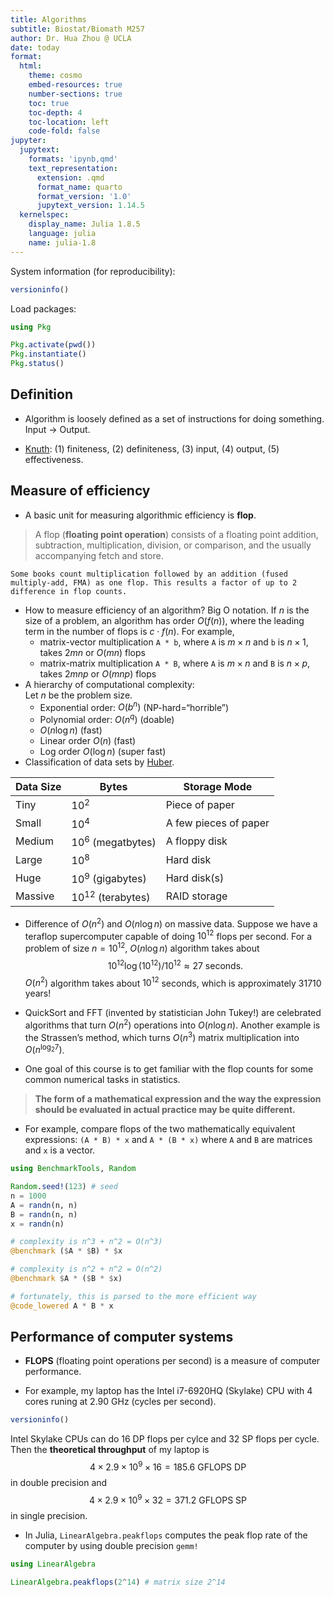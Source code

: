 ```yaml
---
title: Algorithms
subtitle: Biostat/Biomath M257
author: Dr. Hua Zhou @ UCLA
date: today
format:
  html:
    theme: cosmo
    embed-resources: true
    number-sections: true
    toc: true
    toc-depth: 4
    toc-location: left
    code-fold: false
jupyter:
  jupytext:
    formats: 'ipynb,qmd'
    text_representation:
      extension: .qmd
      format_name: quarto
      format_version: '1.0'
      jupytext_version: 1.14.5
  kernelspec:
    display_name: Julia 1.8.5
    language: julia
    name: julia-1.8
---
```


System information (for reproducibility):

```julia
versioninfo()
```

Load packages:

```julia
using Pkg

Pkg.activate(pwd())
Pkg.instantiate()
Pkg.status()
```

## Definition

* Algorithm is loosely defined as a set of instructions for doing something. Input $\to$ Output.

* [Knuth](https://en.wikipedia.org/wiki/The_Art_of_Computer_Programming): (1) finiteness, (2) definiteness, (3) input, (4) output, (5) effectiveness.

## Measure of efficiency

* A basic unit for measuring algorithmic efficiency is **flop**.  

> A flop (**floating point operation**) consists of a floating point addition, subtraction, multiplication, division, or comparison, and the usually accompanying fetch and store.  

    Some books count multiplication followed by an addition (fused multiply-add, FMA) as one flop. This results a factor of up to 2 difference in flop counts.

* How to measure efficiency of an algorithm? Big O notation. If $n$ is the size of a problem, an algorithm has order $O(f(n))$, where the leading term in the number of flops is $c \cdot f(n)$. For example,
    - matrix-vector multiplication `A * b`, where `A` is $m \times n$ and `b` is $n \times 1$, takes $2mn$ or $O(mn)$ flops  
    - matrix-matrix multiplication `A * B`, where `A` is $m \times n$ and `B` is $n \times p$, takes $2mnp$ or $O(mnp)$ flops

* A hierarchy of computational complexity:  
    Let $n$ be the problem size.
    - Exponential order: $O(b^n)$ (NP-hard="horrible")    
    - Polynomial order: $O(n^q)$ (doable)  
    - $O(n \log n )$ (fast)  
    - Linear order $O(n)$ (fast)  
    - Log order $O(\log n)$ (super fast)  
    
* Classification of data sets by [Huber](http://link.springer.com/chapter/10.1007%2F978-3-642-52463-9_1).

| Data Size | Bytes     | Storage Mode          |
|-----------|-----------|-----------------------|
| Tiny      | $10^2$    | Piece of paper        |
| Small     | $10^4$    | A few pieces of paper |
| Medium    | $10^6$ (megatbytes)    | A floppy disk         |
| Large     | $10^8$    | Hard disk             |
| Huge      | $10^9$ (gigabytes)   | Hard disk(s)          |
| Massive   | $10^{12}$ (terabytes) | RAID storage          |

* Difference of $O(n^2)$ and $O(n\log n)$ on massive data. Suppose we have a teraflop supercomputer capable of doing $10^{12}$ flops per second. For a problem of size $n=10^{12}$, $O(n \log n)$ algorithm takes about 
$$10^{12} \log (10^{12}) / 10^{12} \approx 27 \text{ seconds}.$$ 
$O(n^2)$ algorithm takes about $10^{12}$ seconds, which is approximately 31710 years!

* QuickSort and FFT (invented by statistician John Tukey!) are celebrated algorithms that turn $O(n^2)$ operations into $O(n \log n)$. Another example is the Strassen's method, which turns $O(n^3)$ matrix multiplication into $O(n^{\log_2 7})$.

* One goal of this course is to get familiar with the flop counts for some common numerical tasks in statistics.   

> **The form of a mathematical expression and the way the expression should be evaluated in actual practice may be quite different.**

* For example, compare flops of the two mathematically equivalent expressions: `(A * B) * x` and `A * (B * x)` where `A` and `B` are matrices and `x` is a vector.

```julia
using BenchmarkTools, Random

Random.seed!(123) # seed
n = 1000
A = randn(n, n)
B = randn(n, n)
x = randn(n)

# complexity is n^3 + n^2 = O(n^3)
@benchmark ($A * $B) * $x
```

```julia
# complexity is n^2 + n^2 = O(n^2)
@benchmark $A * ($B * $x)
```

```julia
# fortunately, this is parsed to the more efficient way
@code_lowered A * B * x
```

## Performance of computer systems

* **FLOPS** (floating point operations per second) is a measure of computer performance. 

* For example, my laptop has the Intel i7-6920HQ (Skylake) CPU with 4 cores runing at 2.90 GHz (cycles per second).

```julia
versioninfo()
```

Intel Skylake CPUs can do 16 DP flops per cylce and 32 SP flops per cycle. Then the **theoretical throughput** of my laptop is
$$ 4 \times 2.9 \times 10^9 \times 16 = 185.6 \text{ GFLOPS DP} $$
in double precision and
$$ 4 \times 2.9 \times 10^9 \times 32 = 371.2 \text{ GFLOPS SP} $$
in single precision. 

* In Julia, `LinearAlgebra.peakflops` computes the peak flop rate of the computer by using double precision `gemm!`

```julia
using LinearAlgebra

LinearAlgebra.peakflops(2^14) # matrix size 2^14
```
